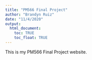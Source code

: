 ```yaml
---
title: "PM566 Final Project"
author: "Brandyn Ruiz"
date: "11/4/2020"
output: 
  html_document:
    toc: TRUE
    toc_float: TRUE
---
```


This is my PM566 Final Project website.